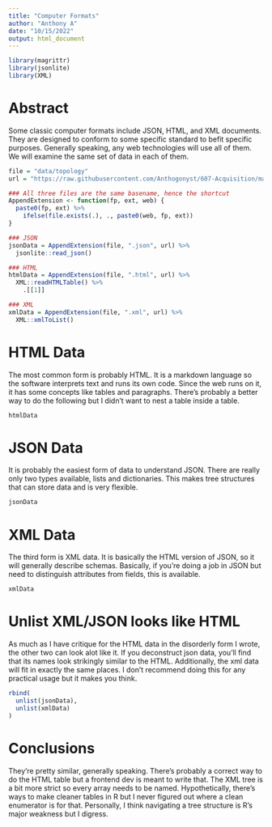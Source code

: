 ```yaml
---
title: "Computer Formats"
author: "Anthony A"
date: "10/15/2022"
output: html_document
---
```


```r
library(magrittr)
library(jsonlite)
library(XML)
```

# Abstract

Some classic computer formats include JSON, HTML, and XML documents.
They are designed to conform to some specific standard to befit specific purposes.
Generally speaking, any web technologies will use all of them.
We will examine the same set of data in each of them.

```r
file = "data/topology"
url = "https://raw.githubusercontent.com/Anthogonyst/607-Acquisition/master/"

### All three files are the same basename, hence the shortcut
AppendExtension <- function(fp, ext, web) {
  paste0(fp, ext) %>%
    ifelse(file.exists(.), ., paste0(web, fp, ext))
}

### JSON
jsonData = AppendExtension(file, ".json", url) %>%
  jsonlite::read_json()

### HTML
htmlData = AppendExtension(file, ".html", url) %>%
  XML::readHTMLTable() %>%
    .[[1]]

### XML
xmlData = AppendExtension(file, ".xml", url) %>%
  XML::xmlToList()
```

# HTML Data

The most common form is probably HTML.
It is a markdown language so the software interprets text and runs its own code.
Since the web runs on it, it has some concepts like tables and paragraphs.
There's probably a better way to do the following but I didn't want to nest a table inside a table.

```r
htmlData
```

# JSON Data

It is probably the easiest form of data to understand JSON.
There are really only two types available, lists and dictionaries.
This makes tree structures that can store data and is very flexible.

```r
jsonData
```

# XML Data

The third form is XML data. 
It is basically the HTML version of JSON, so it will generally describe schemas.
Basically, if you're doing a job in JSON but need to distinguish attributes from fields, this is available.

```r
xmlData
```

# Unlist XML/JSON looks like HTML

As much as I have critique for the HTML data in the disorderly form I wrote, the other two can look alot like it.
If you deconstruct json data, you'll find that its names look strikingly similar to the HTML.
Additionally, the xml data will fit in exactly the same places.
I don't recommend doing this for any practical usage but it makes you think.

```r
rbind(
  unlist(jsonData),
  unlist(xmlData)
)
```

# Conclusions

They're pretty similar, generally speaking.
There's probably a correct way to do the HTML table but a frontend dev is meant to write that.
The XML tree is a bit more strict so every array needs to be named.
Hypothetically, there's ways to make cleaner tables in R but I never figured out where a clean enumerator is for that.
Personally, I think navigating a tree structure is R's major weakness but I digress.
